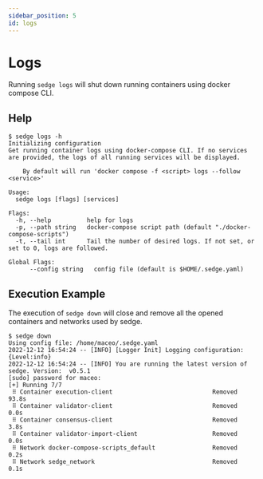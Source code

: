 ```yaml
---
sidebar_position: 5
id: logs
---
```


# Logs

Running `sedge logs` will shut down running containers using docker compose CLI.

## Help

```
$ sedge logs -h
Initializing configuration
Get running container logs using docker-compose CLI. If no services are provided, the logs of all running services will be displayed.

	By default will run 'docker compose -f <script> logs --follow <service>'

Usage:
  sedge logs [flags] [services]

Flags:
  -h, --help          help for logs
  -p, --path string   docker-compose script path (default "./docker-compose-scripts")
  -t, --tail int      Tail the number of desired logs. If not set, or set to 0, logs are followed.

Global Flags:
      --config string   config file (default is $HOME/.sedge.yaml)
```

## Execution Example

The execution of `sedge down` will close and remove all the opened containers and networks used by sedge.

```
$ sedge down
Using config file: /home/maceo/.sedge.yaml
2022-12-12 16:54:24 -- [INFO] [Logger Init] Logging configuration: {Level:info}
2022-12-12 16:54:24 -- [INFO] You are running the latest version of sedge. Version:  v0.5.1
[sudo] password for maceo:
[+] Running 7/7
 ⠿ Container execution-client                            Removed                                                                 93.8s
 ⠿ Container validator-client                            Removed                                                                  0.0s
 ⠿ Container consensus-client                            Removed                                                                  3.8s
 ⠿ Container validator-import-client                     Removed                                                                  0.0s
 ⠿ Network docker-compose-scripts_default                Removed                                                                  0.2s
 ⠿ Network sedge_network                                 Removed                                                                  0.1s
```
